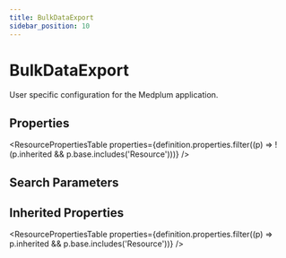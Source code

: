 ```yaml
---
title: BulkDataExport
sidebar_position: 10
---
```



# BulkDataExport

User specific configuration for the Medplum application.

## Properties

<ResourcePropertiesTable properties={definition.properties.filter((p) => !(p.inherited && p.base.includes('Resource')))} />

## Search Parameters

<SearchParamsTable searchParams={definition.searchParameters} />

## Inherited Properties

<ResourcePropertiesTable properties={definition.properties.filter((p) => p.inherited && p.base.includes('Resource'))} />


